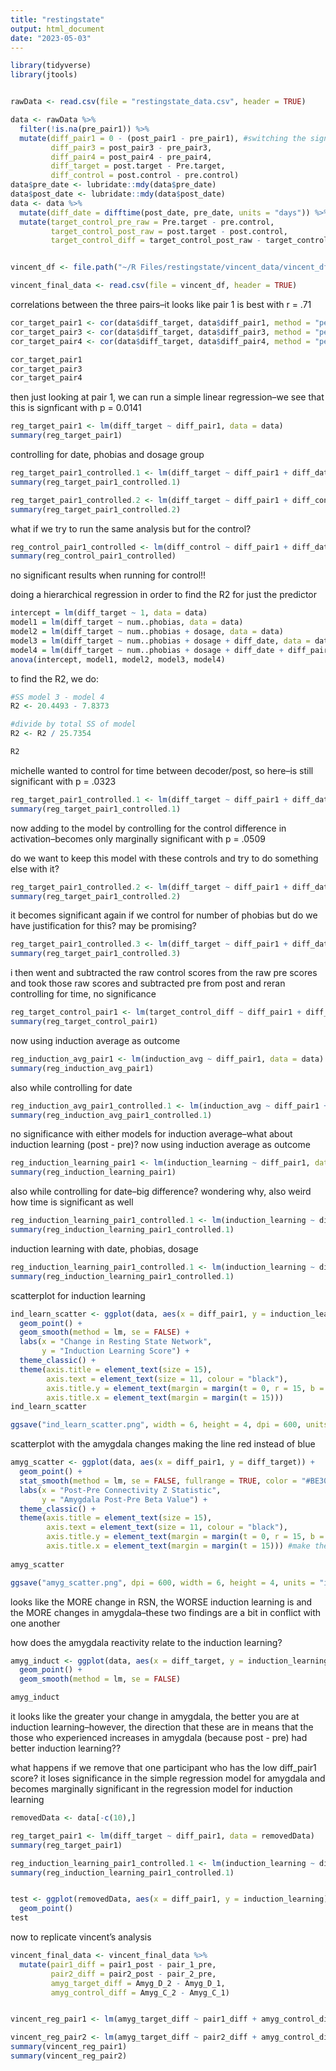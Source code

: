 ```yaml
---
title: "restingstate"
output: html_document
date: "2023-05-03"
---
```



```r
library(tidyverse)
library(jtools)


rawData <- read.csv(file = "restingstate_data.csv", header = TRUE)

data <- rawData %>% 
  filter(!is.na(pre_pair1)) %>%
  mutate(diff_pair1 = 0 - (post_pair1 - pre_pair1), #switching the signs
         diff_pair3 = post_pair3 - pre_pair3,
         diff_pair4 = post_pair4 - pre_pair4,
         diff_target = post.target - Pre.target,
         diff_control = post.control - pre.control)
data$pre_date <- lubridate::mdy(data$pre_date)
data$post_date <- lubridate::mdy(data$post_date)
data <- data %>% 
  mutate(diff_date = difftime(post_date, pre_date, units = "days")) %>%
  mutate(target_control_pre_raw = Pre.target - pre.control,
         target_control_post_raw = post.target - post.control,
         target_control_diff = target_control_post_raw - target_control_pre_raw)


vincent_df <- file.path("~/R Files/restingstate/vincent_data/vincent_df.csv")

vincent_final_data <- read.csv(file = vincent_df, header = TRUE)
```


correlations between the three pairs--it looks like pair 1 is best with r = .71
```r
cor_target_pair1 <- cor(data$diff_target, data$diff_pair1, method = "pearson")
cor_target_pair3 <- cor(data$diff_target, data$diff_pair3, method = "pearson")
cor_target_pair4 <- cor(data$diff_target, data$diff_pair4, method = "pearson")

cor_target_pair1
cor_target_pair3
cor_target_pair4
```

then just looking at pair 1, we can run a simple linear regression--we see that this is signficant with p = 0.0141
```r
reg_target_pair1 <- lm(diff_target ~ diff_pair1, data = data)
summary(reg_target_pair1)
```


controlling for date, phobias and dosage group
```r
reg_target_pair1_controlled.1 <- lm(diff_target ~ diff_pair1 + diff_date + num..phobias + dosage, data = data)
summary(reg_target_pair1_controlled.1)

reg_target_pair1_controlled.2 <- lm(diff_target ~ diff_pair1 + diff_control + diff_date + num..phobias + dosage, data = data)
summary(reg_target_pair1_controlled.2)
```

what if we try to run the same analysis but for the control?
```r
reg_control_pair1_controlled <- lm(diff_control ~ diff_pair1 + diff_date + num..phobias + dosage, data = data)
summary(reg_control_pair1_controlled)
```
no significant results when running for control!!

doing a hierarchical regression in order to find the R2 for just the predictor
```r
intercept = lm(diff_target ~ 1, data = data)
model1 = lm(diff_target ~ num..phobias, data = data)
model2 = lm(diff_target ~ num..phobias + dosage, data = data)
model3 = lm(diff_target ~ num..phobias + dosage + diff_date, data = data)
model4 = lm(diff_target ~ num..phobias + dosage + diff_date + diff_pair1, data = data)
anova(intercept, model1, model2, model3, model4)
```
to find the R2, we do:
```r
#SS model 3 - model 4
R2 <- 20.4493 - 7.8373

#divide by total SS of model
R2 <- R2 / 25.7354

R2
```

michelle wanted to control for time between decoder/post, so here--is still significant with p = .0323
```r
reg_target_pair1_controlled.1 <- lm(diff_target ~ diff_pair1 + diff_date, data = data)
summary(reg_target_pair1_controlled.1)
```





now adding to the model by controlling for the control difference in activation--becomes only marginally significant with p = .0509

do we want to keep this model with these controls and try to do something else with it?
```r
reg_target_pair1_controlled.2 <- lm(diff_target ~ diff_pair1 + diff_date + diff_control, data = data)
summary(reg_target_pair1_controlled.2)
```


it becomes significant again if we control for number of phobias but do we have justification for this? may be promising?
```r
reg_target_pair1_controlled.3 <- lm(diff_target ~ diff_pair1 + diff_date + diff_control + num..phobias, data = data)
summary(reg_target_pair1_controlled.3)
```


i then went and subtracted the raw control scores from the raw pre scores and took those raw scores and subtracted pre from post and reran controlling for time, no significance
```r
reg_target_control_pair1 <- lm(target_control_diff ~ diff_pair1 + diff_date, data = data)
summary(reg_target_control_pair1)
```


now using induction average as outcome
```r
reg_induction_avg_pair1 <- lm(induction_avg ~ diff_pair1, data = data)
summary(reg_induction_avg_pair1)
```


also while controlling for date 
```r
reg_induction_avg_pair1_controlled.1 <- lm(induction_avg ~ diff_pair1 + diff_date, data = data)
summary(reg_induction_avg_pair1_controlled.1)
```

no significance with either models for induction average--what about induction learning (post - pre)?
now using induction average as outcome
```r
reg_induction_learning_pair1 <- lm(induction_learning ~ diff_pair1, data = data)
summary(reg_induction_learning_pair1)
```


also while controlling for date--big difference? wondering why, also weird how time is significant as well
```r
reg_induction_learning_pair1_controlled.1 <- lm(induction_learning ~ diff_pair1 + diff_date, data = data)
summary(reg_induction_learning_pair1_controlled.1)
```

induction learning with date, phobias, dosage
```r
reg_induction_learning_pair1_controlled.1 <- lm(induction_learning ~ diff_pair1 + diff_date + num..phobias + dosage, data = data)
summary(reg_induction_learning_pair1_controlled.1)
```




scatterplot for induction learning
```r
ind_learn_scatter <- ggplot(data, aes(x = diff_pair1, y = induction_learning)) +
  geom_point() +
  geom_smooth(method = lm, se = FALSE) +
  labs(x = "Change in Resting State Network",
       y = "Induction Learning Score") +
  theme_classic() +
  theme(axis.title = element_text(size = 15),
        axis.text = element_text(size = 11, colour = "black"),
        axis.title.y = element_text(margin = margin(t = 0, r = 15, b = 0, l = 0)),
        axis.title.x = element_text(margin = margin(t = 15)))
ind_learn_scatter

ggsave("ind_learn_scatter.png", width = 6, height = 4, dpi = 600, units = "in")
```


scatterplot with the amygdala changes
making the line red instead of blue
```r
amyg_scatter <- ggplot(data, aes(x = diff_pair1, y = diff_target)) +
  geom_point() +
  stat_smooth(method = lm, se = FALSE, fullrange = TRUE, color = "#BE3011")+
  labs(x = "Post-Pre Connectivity Z Statistic",
       y = "Amygdala Post-Pre Beta Value") +
  theme_classic() +
  theme(axis.title = element_text(size = 15),
        axis.text = element_text(size = 11, colour = "black"),
        axis.title.y = element_text(margin = margin(t = 0, r = 15, b = 0, l = 0)),
        axis.title.x = element_text(margin = margin(t = 15))) #make the numbers on axes larger
  
amyg_scatter

ggsave("amyg_scatter.png", dpi = 600, width = 6, height = 4, units = "in")
```


looks like the MORE change in RSN, the WORSE induction learning is and the MORE changes in amygdala--these two findings are a bit in conflict with one another

how does the amygdala reactivity relate to the induction learning?
```r
amyg_induct <- ggplot(data, aes(x = diff_target, y = induction_learning)) +
  geom_point() +
  geom_smooth(method = lm, se = FALSE)

amyg_induct
```
it looks like the greater your change in amygdala, the better you are at induction learning--however, the direction that these are in means that the those who experienced increases in amygdala (because post - pre) had better induction learning??


what happens if we remove that one participant who has the low diff_pair1 score?
it loses significance in the simple regression model for amygdala
and becomes marginally significant in the regression model for induction learning

```r
removedData <- data[-c(10),]

reg_target_pair1 <- lm(diff_target ~ diff_pair1, data = removedData)
summary(reg_target_pair1)

reg_induction_learning_pair1_controlled.1 <- lm(induction_learning ~ diff_pair1 + diff_date + num..phobias + dosage, data = removedData)
summary(reg_induction_learning_pair1_controlled.1)


test <- ggplot(removedData, aes(x = diff_pair1, y = induction_learning)) +
  geom_point()
test
```




now to replicate vincent's analysis
```r
vincent_final_data <- vincent_final_data %>%
  mutate(pair1_diff = pair1_post - pair_1_pre,
         pair2_diff = pair2_post - pair_2_pre,
         amyg_target_diff = Amyg_D_2 - Amyg_D_1,
         amyg_control_diff = Amyg_C_2 - Amyg_C_1)


vincent_reg_pair1 <- lm(amyg_target_diff ~ pair1_diff + amyg_control_diff, data = vincent_final_data)

vincent_reg_pair2 <- lm(amyg_target_diff ~ pair2_diff + amyg_control_diff, data = vincent_final_data)
summary(vincent_reg_pair1)
summary(vincent_reg_pair2)
```
